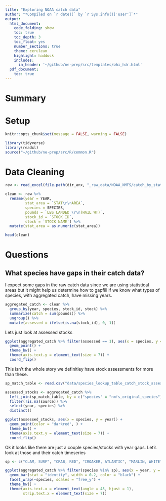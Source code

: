```yaml
---
title: "Exploring NOAA catch data"
author: "*Compiled on `r date()` by `r Sys.info()['user']`*"
output: 
  html_document:
    code_folding: show
    toc: true
    toc_depth: 3
    toc_float: yes
    number_sections: true
    theme: cerulean
    highlight: haddock
    includes: 
      in_header: '~/github/ne-prep/src/templates/ohi_hdr.html'
  pdf_document:
    toc: true
---
```


# Summary

# Setup

```r
knitr::opts_chunk$set(message = FALSE, warning = FALSE)

library(tidyverse)
library(readxl)
source("~/github/ne-prep/src/R/common.R")
```


# Data Cleaning

```r
raw <- read_excel(file.path(dir_anx, "_raw_data/NOAA_NMFS/catch_by_stat_area/Afflerbach_UCSB_Landings by Stat Area w Stock Name & Clam Trips_MAR 2019.xlsx"))

clean <- raw %>%
  rename(year = YEAR,
         stat_area = `STAT\r\nAREA`,
         species = SPECIES,
         pounds = `LBS LANDED \r\n(HAIL WT)`,
         stock_id = `STOCK ID`,
         stock = `STOCK NAME`) %>%
  mutate(stat_area = as.numeric(stat_area))

head(clean)
```

# Questions

## What species have gaps in their catch data?

I expect some gaps in the raw catch data since we are using statistical areas but it might help us determine how to gapfill if we know what types of species, with aggregated catch, have missing years.

```r
aggregated_catch <- clean %>% 
  group_by(year, species, stock_id, stock) %>%
  summarize(catch = sum(pounds)) %>%
  ungroup() %>%
  mutate(assessed = ifelse(is.na(stock_id), 0, 1)) 
```

Lets just look at assessed stocks.

```r
ggplot(aggregated_catch %>% filter(assessed == 1), aes(x = species, y = year)) +
  geom_point() +
  theme_bw() +
  theme(axis.text.y = element_text(size = 7)) +
  coord_flip()
```
This isn't the whole story we definitley have stock assessments for more than these.

```r
sp_match_table <- read.csv("data/species_lookup_table_catch_stock_assessments.csv")

assessed_stocks <- aggregated_catch %>%
  left_join(sp_match_table, by = c("species" = "nmfs_original_species")) %>%
  filter(!is.na(source)) %>%
  select(year, species) %>%
  distinct()

ggplot(assessed_stocks, aes(x = species, y = year)) +
  geom_point(color = "darkred", ) +
  theme_bw() +
  theme(axis.text.y = element_text(size = 7)) +
  coord_flip()
```
Ok it looks like there are just a couple species/stocks with year gaps. Let's look at those and their catch timeseries

```r
sp <- c("CLAM, SURF", "CRAB, RED", "CROAKER, ATLANTIC", "MARLIN, WHITE", "MONK HEADS", "OCEAN QUAHOG", "SCALLOP, SEA", "TUNA, SKIPJACK", "TUNA, BIG EYE", "TILEFISH", "SKATE, THORNY", "SKATE, WINTER (BIG)", "SKATE, SMOOTH", "SKATE, LITTLE (SUMMER)", "SKATE, CLEARNOSE", "SKATE, BARNDOOR", "SKATE WINGS, WINTER (BIG)", "SKATE WINGS, LITTLE (SUMMER)", "TILEFISH, GOLDEN", "TILEFISH, BLUELINE", "SWORDFISH")

ggplot(aggregated_catch %>% filter(species %in% sp), aes(x = year, y = catch)) +
  geom_bar(stat = "identity", width = 0.2, color = "black") +
  facet_wrap(~species, scales = "free_y") +
  theme_bw() +
  theme(axis.text.x = element_text(angle = 45, hjust = 1),
        strip.text.x = element_text(size = 7))
```








